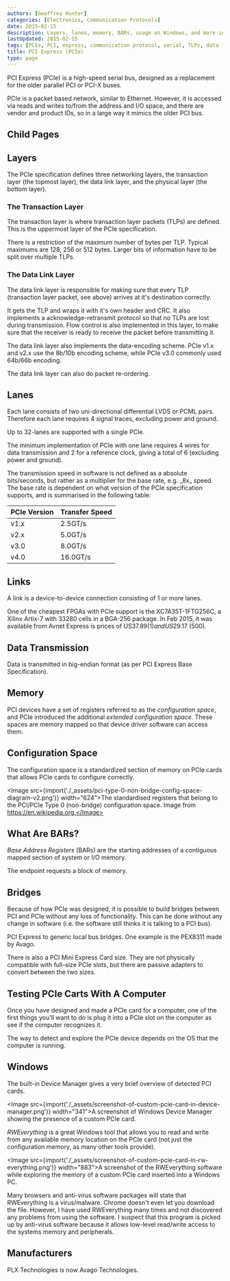 ```yaml
---
authors: [Geoffrey Hunter]
categories: [Electronics, Communication Protocols]
date: 2015-02-15
description: Layers, lanes, memory, BARs, usage on Windows, and more info about the PCI Express (PCIe) communication protocol.
lastUpdated: 2015-02-15
tags: [PCIe, PCI, express, communication protocol, serial, TLPs, data link layer, lanes, memory, bridges]
title: PCI Express (PCIe)
type: page
---
```


PCI Express (PCIe) is a high-speed serial bus, designed as a replacement for the older parallel PCI or PCI-X buses.

PCIe is a packet based network, similar to Ethernet. However, it is accessed via reads and writes to/from the address and I/O space, and there are vendor and product IDs, so in a large way it mimics the older PCI bus.

## Child Pages

<ChildPages />

## Layers

The PCIe specification defines three networking layers, the transaction layer (the topmost layer), the data link layer, and the physical layer (the bottom layer).

### The Transaction Layer

The transaction layer is where transaction layer packets (TLPs) are defined. This is the uppermost layer of the PCIe specification.

There is a restriction of the maximum number of bytes per TLP. Typical maximums are 128, 256 or 512 bytes. Larger bits of information have to be split over multiple TLPs.

### The Data Link Layer

The data link layer is responsible for making sure that every TLP (transaction layer packet, see above) arrives at it's destination correctly.

It gets the TLP and wraps it with it's own header and CRC. It also implements a acknowledge-retransmit protocol so that no TLPs are lost during transmission. Flow control is also implemented in this layer, to make sure that the receiver is ready to receive the packet before transmitting it.

The data link layer also implements the data-encoding scheme. PCIe v1.x and v2.x use the 8b/10b encoding scheme, while PCIe v3.0 commonly used 64b/66b encoding.

The data link layer can also do packet re-ordering.

## Lanes

Each lane consists of two uni-directional differential LVDS or PCML pairs. Therefore each lane requires 4 signal traces, excluding power and ground.

Up to 32-lanes are supported with a single PCIe.

The minimum implementation of PCIe with one lane requires 4 wires for data transmission and 2 for a reference clock, giving a total of 6 (excluding power and ground).

<Aside type="note">
The transmission speed in software is not defined as a absolute bits/seconds, but rather as a multiplier for the base rate, e.g. _8x_ speed. The base rate is dependent on what version of the PCIe specification supports, and is summarised in the following table:
</Aside>

<table>
  <thead>
    <tr>
      <th>PCIe Version</th>
      <th>Transfer Speed</th>
    </tr>
  </thead>
  <tbody>
    <tr>
      <td>v1.x</td>
      <td>2.5GT/s</td>
    </tr>
    <tr>
      <td>v2.x</td>
      <td>5.0GT/s</td>
    </tr>
    <tr>
      <td>v3.0</td>
      <td>8.0GT/s</td>
    </tr>
    <tr>
      <td>v4.0</td>
      <td>16.0GT/s</td>
    </tr>
  </tbody>
</table>

## Links

A link is a device-to-device connection consisting of 1 or more lanes.

One of the cheapest FPGAs with PCIe support is the XC7A35T-1FTG256C, a Xilinx Artix-7 with 33280 cells in a BGA-256 package. In Feb 2015, it was available from Avnet Express is prices of US$37.89 (1) and US$29.17 (500).

## Data Transmission

Data is transmitted in big-endian format (as per PCI Express Base Specification).

## Memory

PCI devices have a set of registers referred to as the _configuration space_, and PCIe introduced the additional _extended configuration space_. These spaces are memory mapped so that device driver software can access them.

## Configuration Space

The configuration space is a standardized section of memory on PCIe cards that allows PCIe cards to configure correctly.

<Image src={import('./_assets/pci-type-0-non-bridge-config-space-diagram-v2.png')} width="624">The standardised registers that belong to the PCI/PCIe Type 0 (non-bridge) configuration space. Image from https://en.wikipedia.org.</Image>

## What Are BARs?

_Base Address Registers_ (BARs) are the starting addresses of a contiguous mapped section of system or I/O memory.

The endpoint requests a block of memory.

## Bridges

Because of how PCIe was designed, it is possible to build bridges between PCI and PCIe without any loss of functionality. This can be done without any change in software (i.e. the software still thinks it is talking to a PCI bus).

PCI Express to generic local bus bridges. One example is the PEX8311 made by Avago.

There is also a PCI Mini Express Card size. They are not physically compatible with full-size PCIe slots, but there are passive adapters to convert between the two sizes.

## Testing PCIe Carts With A Computer

Once you have designed and made a PCIe card for a computer, one of the first things you'll want to do is plug it into a PCIe slot on the computer as see if the computer recognizes it.

The way to detect and explore the PCIe device depends on the OS that the computer is running.

## Windows

The built-in Device Manager gives a very brief overview of detected PCI cards.

<Image src={import('./_assets/screenshot-of-custom-pcie-card-in-device-manager.png')} width="341">A screenshot of Windows Device Manager showing the presence of a custom PCIe card.</Image>

_RWEverything_ is a great Windows tool that allows you to read and write from any available memory location on the PCIe card (not just the configuration memory, as many other tools provide).

<Image src={import('./_assets/screenshot-of-custom-pcie-card-in-rw-everything.png')} width="883">A screenshot of the RWEverything software while exploring the memory of a custom PCIe card inserted into a Windows PC.</Image>

<Aside type="note">
Many browsers and anti-virus software packages will state that RWEverything is a virus/malware. Chrome doesn't even let you download the file. However, I have used RWEverything many times and not discovered any problems from using the software. I suspect that this program is picked up by anti-virus software because it allows low-level read/write access to the systems memory and peripherals.
</Aside>

## Manufacturers

PLX Technologies is now Avago Technologies.
